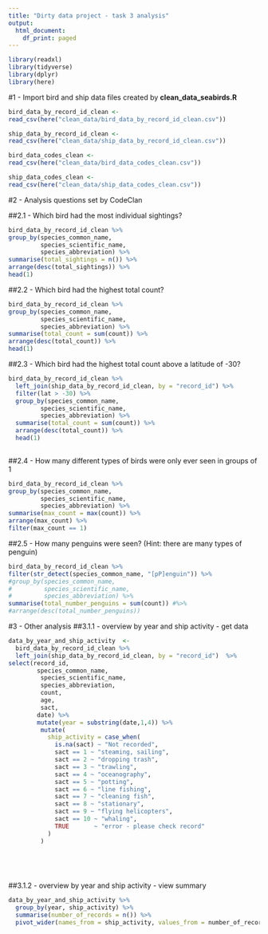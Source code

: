 ```yaml
---
title: "Dirty data project - task 3 analysis"
output:
  html_document:
    df_print: paged
---
```



```r
library(readxl)
library(tidyverse)
library(dplyr)
library(here)
```

#1 -  Import bird and ship data files created by **clean_data_seabirds.R**
```r

bird_data_by_record_id_clean <-
read_csv(here("clean_data/bird_data_by_record_id_clean.csv"))

ship_data_by_record_id_clean <-
read_csv(here("clean_data/ship_data_by_record_id_clean.csv"))

bird_data_codes_clean <-
read_csv(here("clean_data/bird_data_codes_clean.csv"))

ship_data_codes_clean <-
read_csv(here("clean_data/ship_data_codes_clean.csv"))
```



#2 - Analysis questions set by CodeClan

##2.1 - Which bird had the most individual sightings?
```r
bird_data_by_record_id_clean %>%
group_by(species_common_name, 
         species_scientific_name,
         species_abbreviation) %>% 
summarise(total_sightings = n()) %>% 
arrange(desc(total_sightings)) %>% 
head(1)
```


##2.2 - Which bird had the highest total count?
```r
bird_data_by_record_id_clean %>%
group_by(species_common_name, 
         species_scientific_name,
         species_abbreviation) %>% 
summarise(total_count = sum(count)) %>% 
arrange(desc(total_count)) %>% 
head(1)

```

##2.3 - Which bird had the highest total count above a latitude of -30?
```r
bird_data_by_record_id_clean %>%
  left_join(ship_data_by_record_id_clean, by = "record_id") %>% 
  filter(lat > -30) %>% 
  group_by(species_common_name, 
         species_scientific_name,
         species_abbreviation) %>% 
  summarise(total_count = sum(count)) %>% 
  arrange(desc(total_count)) %>% 
  head(1)
  
```

##2.4 - How many different types of birds were only ever seen in groups of 1
```r
bird_data_by_record_id_clean %>% 
group_by(species_common_name, 
         species_scientific_name,
         species_abbreviation) %>%  
summarise(max_count = max(count)) %>% 
arrange(max_count) %>% 
filter(max_count == 1)
```


##2.5 - How many penguins were seen? (Hint: there are many types of penguin)
```r
bird_data_by_record_id_clean %>%
filter(str_detect(species_common_name, "[pP]enguin")) %>% 
#group_by(species_common_name, 
#         species_scientific_name,
#         species_abbreviation) %>% 
summarise(total_number_penguins = sum(count)) #%>% 
#arrange(desc(total_number_penguins)) 
```


#3 - Other analysis
##3.1.1 - overview by year and ship activity - get data
```r
data_by_year_and_ship_activity  <-
  bird_data_by_record_id_clean %>%
  left_join(ship_data_by_record_id_clean, by = "record_id")  %>%
select(record_id,
        species_common_name,
         species_scientific_name,
         species_abbreviation,
         count,
         age,
         sact,
        date) %>%
        mutate(year = substring(date,1,4)) %>% 
         mutate(
           ship_activity = case_when(
             is.na(sact) ~ "Not recorded",
             sact == 1 ~ "steaming, sailing",
             sact == 2 ~ "dropping trash",
             sact == 3 ~ "trawling",
             sact == 4 ~ "oceanography",
             sact == 5 ~ "potting",
             sact == 6 ~ "line fishing",
             sact == 7 ~ "cleaning fish",
             sact == 8 ~ "stationary",
             sact == 9 ~ "flying helicopters",
             sact == 10 ~ "whaling",
             TRUE       ~ "error - please check record"
           )
         ) 
         

        
  
```


##3.1.2 - overview by year and ship activity - view summary
```r
data_by_year_and_ship_activity %>% 
  group_by(year, ship_activity) %>% 
  summarise(number_of_records = n()) %>%
  pivot_wider(names_from = ship_activity, values_from = number_of_records)

```

